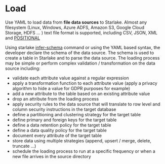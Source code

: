 # Load



Use YAML to load data from __file data sources__ to Starlake.
Almost any filesystem (Linux, Windows, Azure ADFS, Amazon S3, Google Cloud Storage, HDFS ... ) text file format is supported, including CSV, JSON, XML and [POSITIONAL](https://www.ibm.com/docs/en/order-management?topic=formats-positional-flat-files)

Using starlake [infer-schema](../cli/infer-schema) command or using the YAML based syntax, the developer declare the schema of the data source. The schema is used to create a table in Starlake and to parse the data source.
The loading process may be simple or perform complex validation / transformation on the data source including:
- validate each attribute value against a regular expression
- apply a transformation function to each attribute value (apply a privacy algorithm to hide a value for GDPR purposes for example)
- add a new attribute to the table based on an existing attribute value
- drop an attribute from the loading process
- apply security rules to the data source that will translate to row level and column security instructions in the target database
- define a partitioning and clustering strategy for the target table
- define primary and foreign keys for the target table
- define a data retention policy for the target table
- define a data quality policy for the target table
- document every attribute of the target table
- store data using multiple strategies (append, upsert / merge, delete, truncate ...)
- schedule the loading process to run at a specific frequency or when a new file arrives in the source directory

